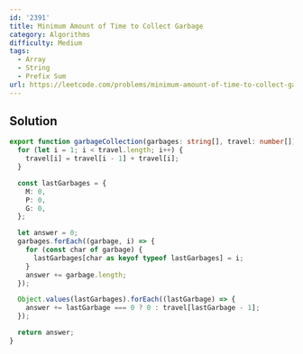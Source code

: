 ```yaml
---
id: '2391'
title: Minimum Amount of Time to Collect Garbage
category: Algorithms
difficulty: Medium
tags:
  - Array
  - String
  - Prefix Sum
url: https://leetcode.com/problems/minimum-amount-of-time-to-collect-garbage
---
```


## Solution

```typescript showLineNumbers
export function garbageCollection(garbages: string[], travel: number[]): number {
  for (let i = 1; i < travel.length; i++) {
    travel[i] = travel[i - 1] + travel[i];
  }

  const lastGarbages = {
    M: 0,
    P: 0,
    G: 0,
  };

  let answer = 0;
  garbages.forEach((garbage, i) => {
    for (const char of garbage) {
      lastGarbages[char as keyof typeof lastGarbages] = i;
    }
    answer += garbage.length;
  });

  Object.values(lastGarbages).forEach((lastGarbage) => {
    answer += lastGarbage === 0 ? 0 : travel[lastGarbage - 1];
  });

  return answer;
}
```

